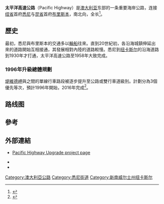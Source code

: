 {{Expand|time=2013-08-07T07:10:32+00:00}}
{{Infobox street
| name_sign_type = Australia
| road_name    = 太平洋高速公路<br />Pacific Highway 
| route_image  = Australian Route 1.svg
| route_image2 = 
| route_image3 = 
| photo        = 
| caption      = 
| length       = 780
| direction    = 南北向
| start        = [[布里斯本|布里斯本]]{{le|北碼頭 (布里斯本)|North Quay, Brisbane|北碼頭}}
| finish       = [[Image:NSW_M1.png|35px]] [[北悉尼|北悉尼]]{{le|沃林加高速公路|Warringah Freeway}}
| est          =
| through      = {{le|巴利納 (新南威爾士州)|Ballina, New South Wales|巴利納}}、{{le|格拉夫頓 (新南威爾士州)|Grafton, New South Wales|格拉夫頓}}、[[科夫斯港|科夫斯港]]、[[肯普西|肯普西]]、{{le|塔瑞|Taree}}、[[纽卡斯尔_(新南威尔士州)|纽卡斯尔]]、[[戈斯福德|戈斯福德]]、{{le|沃倫加 (新南威爾士州)|Wahroonga, New South Wales|沃倫加}}
| route        = Tweed Heads-Hexham 一段： [[Image:Australian_Route_1.svg|30px]] Hexham-Doyalson 一段： [[Image:Australian_State_Route_111.svg|30px]] Doyalson-Wahroonga 一段： [[Image:Australian_State_Route_83.svg|30px]] Wahroonga-Artarmon 一段： [[Image:NSW_M1.png|30px]] Artarmon-Crows Nest 一段：(No Shield)
| exits        = [[Image:AUSR2.png|25px]] [[Gold_Coast_Highway|Gold Coast Highway]]<br>[[Image:Australian_Route_44.svg|25px]] {{le|布魯克斯納公路|Bruxner Highway}}<br>[[Image:Australian_State_Route_91.svg|25px]] [[Summerland_Way|Summerland Way]]<br>[[Image:Australian_Route_38.svg|25px]] [[Gwydir_Highway|Gwydir Highway]]<br>[[Image:Australian_State_Route_78.svg|25px]] {{le|瀑布路|Waterfall Way}}<br>[[Image:Australian_Route_34.svg|25px]] {{le|奧克斯利公路|Oxley Highway}}<br>[[Bucketts_Way|Bucketts Way]]<br>[[Image:Australian_National_Route_15.svg|25px]] {{le|新英格蘭公路|New England Highway}}<br>[[Image:Australian_National_Route_1.svg|25px]] [[Sydney-Newcastle_Freeway|Sydney-Newcastle Freeway]]<br>{{le|中央海岸公路|Central Coast Highway}}<br>[[Image:Australian_State_Route_111.svg|25px]] [[Sydney-Newcastle_Freeway|Motorway Link]]<br>[[Image:Australian_National_Route_1.svg|25px]] [[Sydney-Newcastle_Freeway|Sydney-Newcastle Freeway]]<br>[[Image:NSW_M7.png|25px]] {{le|坎伯蘭公路|Cumberland Highway}}<br>[[Image:NSW_M3.png|25px]] {{le|A3公路 (悉尼)|A3 (Sydney)|莫納谷/萊德路}}<br>[[Image:Australian_State_Route_29.svg|25px]] 邊界路<br>[[Image:Australian_State_Route_29.svg|25px]] 富樂路<br>[[Image:Australian_State_Route_21.svg|25px]] 莫布雷路<br>[[Image:NSW_M1.png|25px]] {{le|戈爾山高速公路|Gore Hill Freeway}}<br>[[Image:NSW_M2.svg|25px]] [[M2_Hills_Motorway|Hills Motorway]]<br>[[Image:NSW_M10.png|25px]] [[Metroad_10|Falcon Street]]<br>[[Image:Australian_State_Route_26.svg|25px]] 米勒街                        
}}

'''太平洋高速公路'''（Pacific Highway）是[[澳大利亚|澳大利亚]]东部的一条重要海岸公路，连接[[纽省|纽省]]首府[[悉尼|悉尼]]与[[昆省|昆省]]首府[[布里斯本|布里斯本]]，南北向，全长{{convert|780|km|0}}<ref name="Google Maps 1">{{cite map|title=Pacific Mwy, Brunswick Heads NSW 2483 to Pacific Hwy, North Sydney NSW 2060|url=https://www.google.com/maps/dir/-28.5586982,153.542057/-33.8411624,151.2091967/@-31.3178312,149.4888188,6.84z/data=!4m69!4m68!1m65!3m4!1m2!1d151.7588119!2d-32.9249917!3s0x6b73144ffc406f81:0x1a310f7654ad1a9e!3m4!1m2!1d151.5968292!2d-33.1804831!3s0x6b72d8b72d36e7a7:0xd6357165567ebbfd!3m4!1m2!1d151.4549428!2d-33.2665477!3s0x6b72d1ba78d3c07f:0xfaef84730f1291f5!3m4!1m2!1d151.3751877!2d-33.3763368!3s0x6b72cb9fbc818e61:0x6d5601271fe60e3!3m4!1m2!1d151.3419277!2d-33.4265584!3s0x6b72caa68c32b6a1:0x89ac3cd1b2f57e2d!3m4!1m2!1d151.2963177!2d-33.4338095!3s0x6b0d4a915d0412bf:0x3447ec35ddc877e1!3m4!1m2!1d151.244274!2d-33.4411106!3s0x6b0d4a2f1e110969:0x58829220627b5a50!3m4!1m2!1d151.2076347!2d-33.4520085!3s0x6b0d491373267189:0xef776d56de916055!3m4!1m2!1d151.1930635!2d-33.5037071!3s0x6b0d4efb840c1281:0xd1cdfe094006725!3m4!1m2!1d151.1879282!2d-33.5768588!3s0x6b0d51caf4cd638b:0x352386e736b9cb82!3m4!1m2!1d151.1001439!2d-33.6974722!3s0x6b0d5878a96686ed:0xdaa479e9beca853!3m4!1m2!1d151.180219!2d-33.7890683!3s0x6b12a8da140ee855:0x95bcc7ddf8b0b747!3m4!1m2!1d151.1869148!2d-33.8226189!3s0x6b12af1ffdecc991:0xa06b1b162bb345d0!1m0!3e0|publisher=[[Google_Maps|Google Maps]]|date=2020|access-date=2 December 2020|archive-date=2022-04-04|archive-url=https://web.archive.org/web/20220404191420/https://www.google.com/maps/dir/-28.5586982,153.542057/-33.8411624,151.2091967/@-31.3178312,149.4888188,6.84z/data=!4m69!4m68!1m65!3m4!1m2!1d151.7588119!2d-32.9249917!3s0x6b73144ffc406f81:0x1a310f7654ad1a9e!3m4!1m2!1d151.5968292!2d-33.1804831!3s0x6b72d8b72d36e7a7:0xd6357165567ebbfd!3m4!1m2!1d151.4549428!2d-33.2665477!3s0x6b72d1ba78d3c07f:0xfaef84730f1291f5!3m4!1m2!1d151.3751877!2d-33.3763368!3s0x6b72cb9fbc818e61:0x6d5601271fe60e3!3m4!1m2!1d151.3419277!2d-33.4265584!3s0x6b72caa68c32b6a1:0x89ac3cd1b2f57e2d!3m4!1m2!1d151.2963177!2d-33.4338095!3s0x6b0d4a915d0412bf:0x3447ec35ddc877e1!3m4!1m2!1d151.244274!2d-33.4411106!3s0x6b0d4a2f1e110969:0x58829220627b5a50!3m4!1m2!1d151.2076347!2d-33.4520085!3s0x6b0d491373267189:0xef776d56de916055!3m4!1m2!1d151.1930635!2d-33.5037071!3s0x6b0d4efb840c1281:0xd1cdfe094006725!3m4!1m2!1d151.1879282!2d-33.5768588!3s0x6b0d51caf4cd638b:0x352386e736b9cb82!3m4!1m2!1d151.1001439!2d-33.6974722!3s0x6b0d5878a96686ed:0xdaa479e9beca853!3m4!1m2!1d151.180219!2d-33.7890683!3s0x6b12a8da140ee855:0x95bcc7ddf8b0b747!3m4!1m2!1d151.1869148!2d-33.8226189!3s0x6b12af1ffdecc991:0xa06b1b162bb345d0!1m0!3e0}}</ref>。

== 歷史 ==
最初，悉尼與布里斯本的交通多以[[輪船|輪船]]往來。直到20世紀初，各沿海城鎮伸延出來的道路開始互相接通，其發展相對內陸的道路較慢。悉尼到[[纽卡斯尔_(新南威尔士州)|纽卡斯尔]]的沿海道路到1930年才打通，太平洋高速公路至1958年大致完成。

=== 1996年升級總體規劃 ===
[[堤維德岬|堤維德岬]]與{{le|赫克瑟姆 (新南威爾士州)|Hexham, New South Wales|赫克瑟姆}}之間的單線行車路段被逐步提升至公路或雙行車道級別。計劃分為3個優先等次，預計1996年開始，2016年完成<ref name="RMS2">{{cite web|url=https://www.pacifichighway.nsw.gov.au/sites/default/files/media/documents/2019/pacific-highway-achievement-report-july-august-2019.pdf|title=Pacific Highway upgrade: Achievement report - July/August 2019|date=2019|publisher=Roads and Maritime Services|accessdate=30 October 2019|archive-date=2021-04-07|archive-url=https://web.archive.org/web/20210407201544/https://www.pacifichighway.nsw.gov.au/sites/default/files/media/documents/2019/pacific-highway-achievement-report-july-august-2019.pdf|dead-url=no}}</ref>。

== 路线图 ==
{{Tall image|PacificHwy-StripMap.png|600|800|
'''图示'''
{{legend|#000000|太平洋高速公路}}
{{legend|#666666|[[新英格兰高速公路|新英格兰高速公路]]}}
{{legend|#ED1C24|其他主要高速公路}}
{{legend|#008E3C|其他主要道路}}
|right}} 

== 參考 ==
{{reflist}}

== 外部連結 ==
* [https://www.pacifichighway.nsw.gov.au/ Pacific Highway Upgrade project page] {{Wayback|url=https://www.pacifichighway.nsw.gov.au/ |date=20210617045842 }}
{{Attached KML|display=title, inline}}
*{{Commons category-inline|Pacific Highway (Australia)}}
*{{Wikivoyage-inline|Pacific Highway}}

[[Category:澳大利亞公路|Category:澳大利亞公路]]
[[Category:悉尼街道|Category:悉尼街道]]
[[Category:新南威尔士州纽卡斯尔|Category:新南威尔士州纽卡斯尔]]